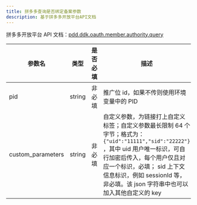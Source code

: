 ```yaml
---
title: 拼多多查询是否绑定备案参数
description: 基于拼多多开放平台API文档
---
```


拼多多开放平台 API 文档：[pdd.ddk.oauth.member.authority.query](https://open.pinduoduo.com/application/document/api?id=pdd.ddk.oauth.member.authority.query)

| 参数名            | 类型   | 是否必填 | 描述                                                                                                                                                                                                                                                                           |
| ----------------- | ------ | -------- | ------------------------------------------------------------------------------------------------------------------------------------------------------------------------------------------------------------------------------------------------------------------------------ |
| pid               | string | 非必填   | 推广位 id，如果不传则使用环境变量中的 PID                                                                                                                                                                                                                                      |
| custom_parameters | string | 非必填   | 自定义参数，为链接打上自定义标签；自定义参数最长限制 64 个字节；格式为： `{"uid":"11111","sid":"22222"}` ，其中 uid 用户唯一标识，可自行加密后传入，每个用户仅且对应一个标识，必填； sid 上下文信息标识，例如 sessionId 等，非必填。该 json 字符串中也可以加入其他自定义的 key |
